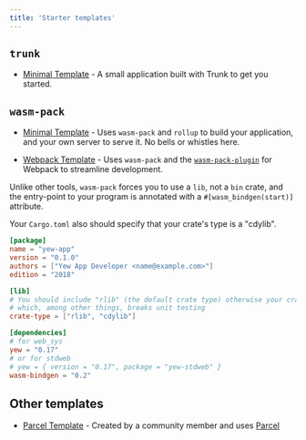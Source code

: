 ```yaml
---
title: 'Starter templates'
---
```


## `trunk`

-   [Minimal Template](https://github.com/yewstack/yew-trunk-minimal-template) - A small application built with Trunk to get you started.

## `wasm-pack`

-   [Minimal Template](https://github.com/yewstack/yew-wasm-pack-minimal) - Uses `wasm-pack` and
    `rollup` to build your application, and your own server to serve it. No bells or whistles here.

-   [Webpack Template](https://github.com/yewstack/yew-wasm-pack-template) - Uses `wasm-pack` and the
    [`wasm-pack-plugin`](https://github.com/wasm-tool/wasm-pack-plugin) for Webpack to streamline development.

Unlike other tools, `wasm-pack` forces you to use a `lib`, not a `bin` crate,
and the entry-point to your program is annotated with a `#[wasm_bindgen(start)]` attribute.

Your `Cargo.toml` also should specify that your crate's type is a "cdylib".

```toml
[package]
name = "yew-app"
version = "0.1.0"
authors = ["Yew App Developer <name@example.com>"]
edition = "2018"

[lib]
# You should include "rlib" (the default crate type) otherwise your crate can't be used as a Rust library
# which, among other things, breaks unit testing
crate-type = ["rlib", "cdylib"]

[dependencies]
# for web_sys
yew = "0.17"
# or for stdweb
# yew = { version = "0.17", package = "yew-stdweb" }
wasm-bindgen = "0.2"
```

## Other templates

-   [Parcel Template](https://github.com/spielrs/yew-parcel-template) - Created by a community member
    and uses [Parcel](https://parceljs.org/)
